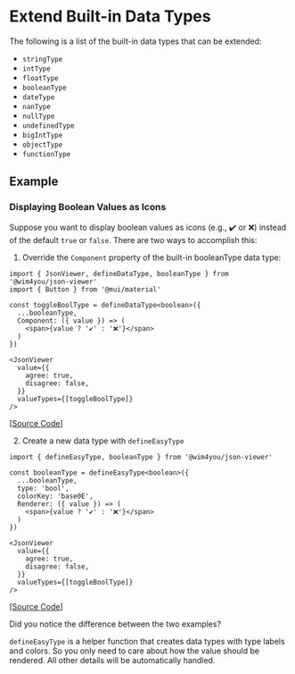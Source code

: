 
# Extend Built-in Data Types

The following is a list of the built-in data types that can be extended:

- `stringType`
- `intType`
- `floatType`
- `booleanType`
- `dateType`
- `nanType`
- `nullType`
- `undefinedType`
- `bigIntType`
- `objectType`
- `functionType`


## Example

### Displaying Boolean Values as Icons

Suppose you want to display boolean values as icons (e.g., ✔️ or ❌) instead of the default `true` or `false`. There are two ways to accomplish this:

1. Override the `Component` property of the built-in booleanType data type:


<JsonViewerToggleBoolean1 />

```tsx
import { JsonViewer, defineDataType, booleanType } from '@wim4you/json-viewer'
import { Button } from '@mui/material'

const toggleBoolType = defineDataType<boolean>({
  ...booleanType,
  Component: ({ value }) => (
    <span>{value ? '✔️' : '❌'}</span>
  )
})

<JsonViewer
  value={{
    agree: true,
    disagree: false,
  }}
  valueTypes={[toggleBoolType]}
/>
```
[[Source Code]](https://github.com/TexteaInc/json-viewer/blob/main/docs/examples/JsonViewerToggleBoolean.tsx)

2. Create a new data type with `defineEasyType`

<JsonViewerToggleBoolean2 />

```tsx
import { defineEasyType, booleanType } from '@wim4you/json-viewer'

const booleanType = defineEasyType<boolean>({
  ...booleanType,
  type: 'bool',
  colorKey: 'base0E',
  Renderer: ({ value }) => (
    <span>{value ? '✔️' : '❌'}</span>
  )
})

<JsonViewer
  value={{
    agree: true,
    disagree: false,
  }}
  valueTypes={[toggleBoolType]}
/>
```
[[Source Code]](https://github.com/TexteaInc/json-viewer/blob/main/docs/examples/JsonViewerToggleBoolean.tsx)

Did you notice the difference between the two examples?

`defineEasyType` is a helper function that creates data types with type labels and colors. So you only need to care about how the value should be rendered. All other details will be automatically handled.
